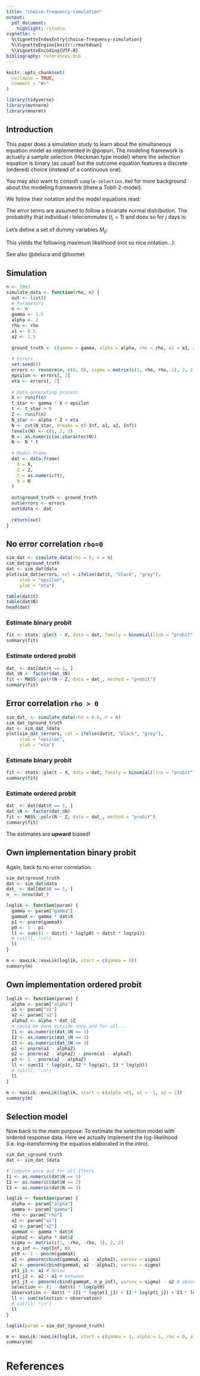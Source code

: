 ```yaml
---
title: "choice-frequency-simulation"
output: 
  pdf_document:
    highlight: rstudio
vignette: >
  %\VignetteIndexEntry{choice-frequency-simulation}
  %\VignetteEngine{knitr::rmarkdown}
  %\VignetteEncoding{UTF-8}
bibliography: references.bib
---
```


```r
knitr::opts_chunk$set(
  collapse = TRUE,
  comment = "#>"
)
```

```r
library(tidyverse)
library(mvtnorm)
library(mnormt)
```

## Introduction

This paper does a simulation study to learn about the simultaneous equation model as implemented in @popuri. The modeling framework is actually a sample selection (Heckman type model) where the selection equation is binary (as usual) but the outcome equation features a discrete (ordered) choice (instead of a continuous one).

You may also want to consult `sample-selection.Rmd` for more background about the modeling framework (there a Tobit-2-model).

We follow their notation and the model equations read:

\begin{align}
t_i^{*} = \mathbf{\gamma' X_i} + \varepsilon_i, \quad &t_i = 1 \ \text{if} \ t_i^{*} > 0 \ \text{and} \ t_i = 0 \ \text{otherwise} \\
N_i^{*} = \mathbf{\alpha' Z_i} + \eta_i, \quad &N_i = j \ \text{if} \ a_{j-1} < N_i^{*} \leq a_j, \\
&j = 1,2,\dots,J, \quad N_i \ \text{observed only if} \ t_i^{*} > 0 \nonumber
\end{align}

The error terms are assumed to follow a bivariate normal distribution. The probability that individual $i$ telecommutes ($t_i = 1$) and does so for $j$ days is:

\begin{align}
P(t_i = 1, N_i = j) &= \Phi_2(a_j - \mathbf{\alpha' Z_i}; \mathbf{\gamma' X_i}; -\rho) \\
&-\Phi_2(a_{j-1} - \mathbf{\alpha' Z_i}; \mathbf{\gamma' X_i}; -\rho) \nonumber
\end{align}

Let's define a set of dummy variables $M_{ij}$:

\begin{equation}
M_{ij} =
\begin{cases}
1 & \text{if} \ N_i = j (\text{i.e.}, a_{j-1} < N_i^{*} \leq a_j) \\
0 & \text{otherwise}
\end{cases}
\end{equation}

This yields the following maximum likelihood (not so nice notation...):

\begin{align}
L &= 
\prod_{i=1}^I \biggl\{ [1 - \Phi(\mathbf{\gamma' X_i})]^{1-t_i} 
\prod_{j=1}^J [\Phi_2(a_j - \mathbf{\alpha' Z_i}; \mathbf{\gamma' X_i}; -\rho) \\
&-\Phi_2(a_{j-1} - \mathbf{\alpha' Z_i}; \mathbf{\gamma' X_i}; -\rho)]^{M_{ij}}\biggr\}^{t_i} \nonumber
\end{align}

See also @deluca and @toomet

## Simulation

```r
n <- 10e3
simulate_data <- function(rho, n) {
  out <- list()
  # Parameters
  n <- n
  gamma <- 1.5
  alpha <- 2
  rho <- rho
  a1 <- 0.5
  a2 <- 1.5
  
  ground_truth <- c(gamma = gamma, alpha = alpha, rho = rho, a1 = a1, a2 = a2)
  
  # Errors
  set.seed(0)
  errors <- rmvnorm(n, c(0, 0), sigma = matrix(c(1, rho, rho, 1), 2, 2))
  epsilon <- errors[, 1]
  eta <- errors[, 2]
  
  # Data generating process
  X <- runif(n)
  t_star <- gamma * X + epsilon
  t <- t_star > 0
  Z <- runif(n)
  N_star <- alpha * Z + eta
  N <- cut(N_star, breaks = c(-Inf, a1, a2, Inf))
  levels(N) <- c(1, 2, 3)
  N <- as.numeric(as.character(N))
  N <- N * t
  
  # Model frame
  dat <- data.frame(
    X = X,
    Z = Z,
    t = as.numeric(t),
    N = N
  )
  
  out$ground_truth <- ground_truth
  out$errors <- errors
  out$data <- dat
  
  return(out)
}
```

## No error correlation `rho=0`

```r
sim_dat <- simulate_data(rho = 0, n = n)
sim_dat$ground_truth
dat <- sim_dat$data
plot(sim_dat$errors, col = ifelse(dat$t, "black", "grey"),
     xlab = "epsilon",
     ylab = "eta")

table(dat$t)
table(dat$N)
head(dat)
```

### Estimate binary probit

```r
fit <- stats::glm(t ~ X, data = dat, family = binomial(link = "probit"))
summary(fit)
```

### Estimate ordered probit

```r
dat_ <- dat[dat$t == 1, ]
dat_$N <- factor(dat_$N)
fit <- MASS::polr(N ~ Z, data = dat_, method = "probit")
summary(fit)
```

## Error correlation `rho > 0`

```r
sim_dat_ <- simulate_data(rho = 0.6, n = n)
sim_dat_$ground_truth
dat <- sim_dat_$data
plot(sim_dat_$errors, col = ifelse(dat$t, "black", "grey"),
     xlab = "epsilon",
     ylab = "eta")
```

### Estimate binary probit

```r
fit <- stats::glm(t ~ X, data = dat, family = binomial(link = "probit"))
summary(fit)
```

### Estimate ordered probit

```r
dat_ <- dat[dat$t == 1, ]
dat_$N <- factor(dat_$N)
fit <- MASS::polr(N ~ Z, data = dat_, method = "probit")
summary(fit)
```

The estimates are **upward** biased!

## Own implementation binary probit

Again, back to no error correlation.

```r
sim_dat$ground_truth
dat <- sim_dat$data
dat_ <- dat[dat$t == 1, ]
n_ <- nrow(dat_)
```


```r
loglik <- function(param) {
  gamma <- param["gamma"]
  gammaX <- gamma * dat$X
  p1 <- pnorm(gammaX)
  p0 <- 1 - p1
  ll <- sum((1 - dat$t) * log(p0) + dat$t * log(p1))
  # cat(ll, "\n")
  ll
}

m <- maxLik::maxLik(loglik, start = c(gamma = 0))
summary(m)
```

## Own implementation ordered probit

```r
loglik <- function(param) {
  alpha <- param["alpha"]
  a1 <- param["a1"]
  a2 <- param["a2"]
  alphaZ <- alpha * dat_$Z
  # could be done outside once and for all...
  I1 <- as.numeric(dat_$N == 1)
  I2 <- as.numeric(dat_$N == 2)
  I3 <- as.numeric(dat_$N == 3)
  p1 <- pnorm(a1 - alphaZ)
  p2 <- pnorm(a2 - alphaZ) - pnorm(a1 - alphaZ)
  p3 <- 1 - pnorm(a2 - alphaZ)
  ll <- sum(I1 * log(p1), I2 * log(p2), I3 * log(p3))
  # cat(ll, "\n")
  ll
}

m <- maxLik::maxLik(loglik, start = c(alpha =01, a1 = -1, a2 = 1))
summary(m)
```

## Selection model

Now back to the main purpose: To estimate the selection model with ordered response data. Here we actually implement the log-likelihood (i.e. log-transforming the equation elaborated in the intro).

```r
sim_dat_$ground_truth
dat <- sim_dat_$data

# Compute once and for all itters
I1 <- as.numeric(dat$N == 1)
I2 <- as.numeric(dat$N == 2)
I3 <- as.numeric(dat$N == 3)

loglik <- function(param) {
  alpha <- param["alpha"]
  gamma <- param["gamma"]
  rho <- param["rho"]
  a1 <- param["a1"]
  a2 <- param["a2"]
  gammaX <- gamma * dat$X
  alphaZ <- alpha * dat$Z
  sigma <- matrix(c(1, -rho, -rho, 1), 2, 2)
  n_p_inf <- rep(Inf, n)
  pt0 <- 1 - pnorm(gammaX)
  a1 <- pmnorm(cbind(gammaX, a1 - alphaZ), varcov = sigma)
  a2 <- pmnorm(cbind(gammaX, a2 - alphaZ), varcov = sigma)
  pt1_j1 <- a1 # below
  pt1_j2 <- a2 - a1 # between
  pt1_j3 <- pmnorm(cbind(gammaX, n_p_inf), varcov = sigma) - a2 # above
  selection <- (1 - dat$t) * log(pt0)
  observation <- dat$t * (I1 * log(pt1_j1) + I2 * log(pt1_j2) + I3 * log(pt1_j3))
  ll <- sum(selection + observation)
  # cat(ll, "\n")
  ll
}

loglik(param = sim_dat_$ground_truth)

m <- maxLik::maxLik(loglik, start = c(gamma = 1, alpha = 1, rho = 0, a1 = -1, a2 = 1))
summary(m)
```

# References
